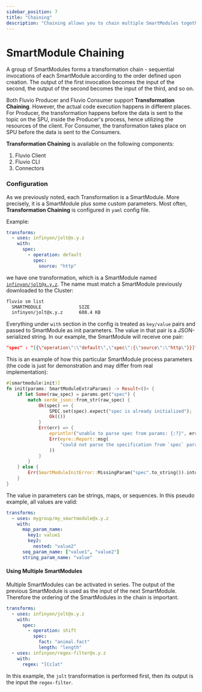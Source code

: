 ```yaml
---
sidebar_position: 7
title: "Chaining"
description: "Chaining allows you to chain multiple SmartModules together to create a pipeline of data transformations."
---
```


# SmartModule Chaining

A group of SmartModules forms a transformation chain - sequential invocations of each SmartModule according to the order defined upon creation. The output of the first invocation becomes the input of the second, the output of the second becomes the input of the third, and so on.

Both Fluvio Producer and Fluvio Consumer support **Transformation Chaining**. However, the actual code execution happens in different places. For Producer, the transformation
happens before the data is sent to the topic on the SPU, inside the Producer's process, hence utilizing the resources of the client. For Consumer, the transformation takes place on SPU before the data is sent
to the Consumers.

**Transformation Chaining** is available on the following components:
 1. Fluvio Client
 2. Fluvio CLI
 3. Connectors

 ### Configuration
 As we previously noted, each Transformation is a SmartModule. More precisely, it is a SmartModule plus some custom parameters.
 Most often, **Transformation Chaining** is configured in `yaml` config file.
 
Example:

```yaml
transforms:
  - uses: infinyon/jolt@x.y.z
    with:
      spec:
        - operation: default
          spec:
            source: "http"
```

we have one transformation, which is a SmartModule named [`infinyon/jolt@x.y.z`]. 
The name must match a SmartModule previously downloaded to the Cluster:

```bash
fluvio sm list
  SMARTMODULE              SIZE
  infinyon/jolt@x.y.z      608.4 KB
```


Everything under `with` section in the config is treated as `key/value` pairs and passed to SmartModule as init parameters. The value in that pair is a JSON-serialized string.
In our example, the SmartModule will receive one pair:

```json
"spec" : "[{\"operation\":\"default\",\"spec\":{\"source\":\"http\"}}]"
```

This is an example of how this particular SmartModule process parameters (the code is just for demonstration and may differ from real implementation):

```rust
#[smartmodule(init)]
fn init(params: SmartModuleExtraParams) -> Result<()> {
    if let Some(raw_spec) = params.get("spec") {
        match serde_json::from_str(raw_spec) {
            Ok(spec) => {
                SPEC.set(spec).expect("spec is already initialized");
                Ok(())
            }
            Err(err) => {
                eprintln!("unable to parse spec from params: {:?}", err);
                Err(eyre::Report::msg(
                    "could not parse the specification from `spec` param",
                ))
            }
        }
    } else {
        Err(SmartModuleInitError::MissingParam("spec".to_string()).into())
    }
}
```

The value in parameters can be strings, maps, or sequences. In this pseudo example, all values are valid:

```yaml
transforms:
  - uses: mygroup/my_smartmodule@x.y.z
    with:
      map_param_name:
        key1: value1
        key2:
          nested: "value2"
      seq_param_name: ["value1", "value2"]
      string_param_name: "value"
```

#### Using Multiple SmartModules

Multiple SmartModules can be activated in series. The output of the previous SmartModule is used as the input of the next SmartModule. Therefore the ordering of the SmartModules in the chain is important.

```yaml
transforms:
  - uses: infinyon/jolt@x.y.z
    with:
      spec:
        - operation: shift
          spec:
            fact: "animal.fact"
            length: "length"
  - uses: infinyon/regex-filter@x.y.z
    with:
      regex: "[Cc]at"
```

In this example, the `jolt` transformation is performed first, then its output is the input the `regex-filter`.

[`infinyon/jolt@x.y.z`]: /docs/latest/hub/smartmodules/jolt